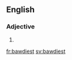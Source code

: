 ==English==

===Adjective===
{{head|en}}

# {{en-superlative of|bawdy}}

[[fr:bawdiest]]
[[sv:bawdiest]]